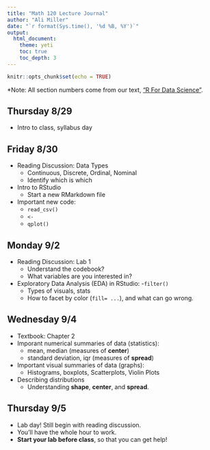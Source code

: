 ```yaml
---
title: "Math 120 Lecture Journal"
author: "Ali Miller"
date: "`r format(Sys.time(), '%d %B, %Y')`"
output: 
  html_document:
    theme: yeti
    toc: true
    toc_depth: 3
---
```


```r
knitr::opts_chunk$set(echo = TRUE)
```

*Note: All section numbers come from our text, ["R For Data Science"]("https://r4ds.had.co.nz").  

## Thursday 8/29

- Intro to class, syllabus day


## Friday 8/30

- Reading Discussion: Data Types 
  - Continuous, Discrete, Ordinal, Nominal
  - Identify which is which
- Intro to RStudio
  - Start a new RMarkdown file
- Important new code:
   - `read_csv()`
   - `<-` 
   - `qplot()`

## Monday 9/2

- Reading Discussion:  Lab 1
  - Understand the codebook?
  - What variables are you interested in?
- Exploratory Data Analysis (EDA) in RStudio:
  -`filter()`
  - Types of visuals, stats
  - How to facet by color (`fill= ...`), and what can go wrong.

## Wednesday 9/4
- Textbook:  Chapter 2
- Imporant numerical summaries of data (statistics):
  - mean, median (measures of **center**)
  - standard deviation, iqr (measures of **spread**)
- Important visual summaries of data (graphs):
  - Histograms, boxplots, Scatterplots, Violin Plots
- Describing distributions
  - Understanding **shape**, **center**, and **spread**.
  
## Thursday 9/5

- Lab day!  Still begin with reading discussion.
- You'll have the whole hour to work.
- **Start your lab before class**, so that you can get help!






